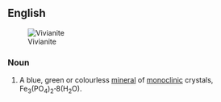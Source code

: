 ==English==
[[Image:Vivianite w-triphylite and feldspar (Hydrous iron phosphate Custer County South Dakota 1651.jpg|thumb|Vivianite]]

===Noun===
{{en-noun|-}}

#{{mineralogy}} A blue, green or colourless [[mineral]] of [[monoclinic]] crystals,  Fe<sub>3</sub>(PO<sub>4</sub>)<sub>2</sub>'''&middot;'''8(H<sub>2</sub>O).
